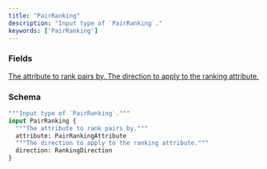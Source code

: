 ```yaml
---
title: "PairRanking"
description: "Input type of `PairRanking`."
keywords: ['PairRanking']
---
```


### Fields

<a href="/api-reference/types/pairrankingattribute">
  <ResponseField name="attribute" type="PairRankingAttribute">
    The attribute to rank pairs by.
  </ResponseField>
</a>

<a href="/api-reference/types/rankingdirection">
  <ResponseField name="direction" type="RankingDirection">
    The direction to apply to the ranking attribute.
  </ResponseField>
</a>

### Schema


```graphql 
"""Input type of `PairRanking`."""
input PairRanking {
  """The attribute to rank pairs by."""
  attribute: PairRankingAttribute
  """The direction to apply to the ranking attribute."""
  direction: RankingDirection
}
```

